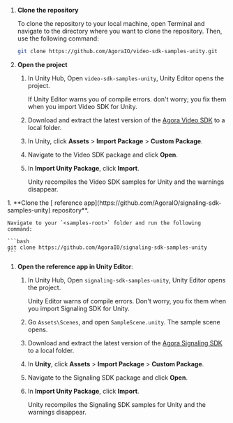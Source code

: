 <PlatformWrapper platform="unity">
<ProductWrapper notAllowed="signaling">

1. **Clone the repository**

    To clone the repository to your local machine, open Terminal and navigate to the directory where you want to clone the repository. Then, use the following command:

    ```bash
    git clone https://github.com/AgoraIO/video-sdk-samples-unity.git
    ```

1. **Open the project**

    1. In Unity Hub, Open `video-sdk-samples-unity`, Unity Editor opens the project.

       If Unity Editor warns you of compile errors. don't worry; you fix them when you import Video SDK for Unity.

    1. Download and extract the latest version of the [Agora Video SDK](https://docs.agora.io/en/sdks?platform=unity) to a local folder.

   1. In Unity, click **Assets** > **Import Package** > **Custom Package**.

   1. Navigate to the Video SDK package and click **Open**.

   1. In **Import Unity Package**, click **Import**.

      Unity recompiles the Video SDK samples for Unity and the warnings disappear.
</ProductWrapper>

<ProductWrapper product="signaling">
1. **Clone the [<Vpd  k="SDK" /> reference app](https://github.com/AgoraIO/signaling-sdk-samples-unity) repository**.

    Navigate to your `<samples-root>` folder and run the following command:

    ```bash
    git clone https://github.com/AgoraIO/signaling-sdk-samples-unity
    ```

1. **Open the reference app in Unity Editor**:

    1. In Unity Hub, Open `signaling-sdk-samples-unity`, Unity Editor opens the project.
       
       Unity Editor warns of compile errors. Don't worry, you fix them when you import Signaling SDK for Unity. 

    1. Go `Assets\Scenes`, and open `SampleScene.unity`. The sample scene opens.
         
    1. Download and extract the latest version of the [Agora Signaling SDK](https://docs.agora.io/en/sdks?platform=unity) to a local folder.

   1. In **Unity**, click **Assets** > **Import Package** > **Custom Package**.

   1. Navigate to the Signaling SDK package and click **Open**.

   1. In **Import Unity Package**, click **Import**.
   
      Unity recompiles the Signaling SDK samples for Unity and the warnings disappear. 
</ProductWrapper>
</PlatformWrapper>